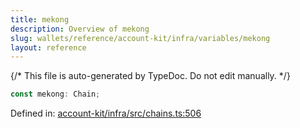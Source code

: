 ```yaml
---
title: mekong
description: Overview of mekong
slug: wallets/reference/account-kit/infra/variables/mekong
layout: reference
---
```


{/* This file is auto-generated by TypeDoc. Do not edit manually. */}

```ts
const mekong: Chain;
```

Defined in: [account-kit/infra/src/chains.ts:506](https://github.com/alchemyplatform/aa-sdk/blob/dc58c113ff1eeb06d4b3f76c505cbbaad47db8fc/account-kit/infra/src/chains.ts#L506)
